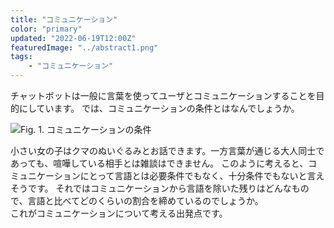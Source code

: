 ```yaml
---
title: "コミュニケーション"
color: "primary"
updated: "2022-06-19T12:00Z"
featuredImage: "../abstract1.png"
tags: 
    - "コミュニケーション"
---
```


チャットボットは一般に言葉を使ってユーザとコミュニケーションすることを目的にしています。
では、コミュニケーションの条件とはなんでしょうか。

![Fig. 1. コミュニケーションの条件](./conditions.png)

小さい女の子はクマのぬいぐるみとお話できます。一方言葉が通じる大人同士であっても、喧嘩している相手とは雑談はできません。
このように考えると、コミュニケーションにとって言語とは必要条件でもなく、十分条件でもないと言えそうです。
それではコミュニケーションから言語を除いた残りはどんなもので、言語と比べてどのくらいの割合を締めているのでしょうか。  
これがコミュニケーションについて考える出発点です。